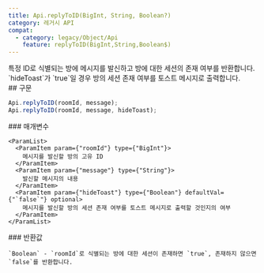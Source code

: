 ```yaml
---
title: Api.replyToID(BigInt, String, Boolean?)
category: 레거시 API
compat:
  - category: legacy/Object/Api
    feature: replyToID(BigInt,String,Boolean$)
---
```


<Section>
  특정 ID로 식별되는 방에 메시지를 발신하고 방에 대한 세션의 존재 여부를 반환합니다. `hideToast`가 `true`일 경우 방의 세션 존재 여부를 토스트 메시지로 출력합니다.
</Section>
<Section>
  ## 구문

  ~~~js
  Api.replyToID(roomId, message);
  Api.replyToID(roomId, message, hideToast);
  ~~~

  <Section>
    ### 매개변수

    <ParamList>
      <ParamItem param={"roomId"} type={"BigInt"}>
        메시지를 발신할 방의 고유 ID
      </ParamItem>
      <ParamItem param={"message"} type={"String"}>
        발신할 메시지의 내용
      </ParamItem>
      <ParamItem param={"hideToast"} type={"Boolean"} defaultVal={"`false`"} optional>
        메시지를 발신할 방의 세션 존재 여부를 토스트 메시지로 출력할 것인지의 여부
      </ParamItem>
    </ParamList>
  </Section>
  <Section>
    ### 반환값

    `Boolean` - `roomId`로 식별되는 방에 대한 세션이 존재하면 `true`, 존재하지 않으면 `false`를 반환합니다.
  </Section>
</Section>